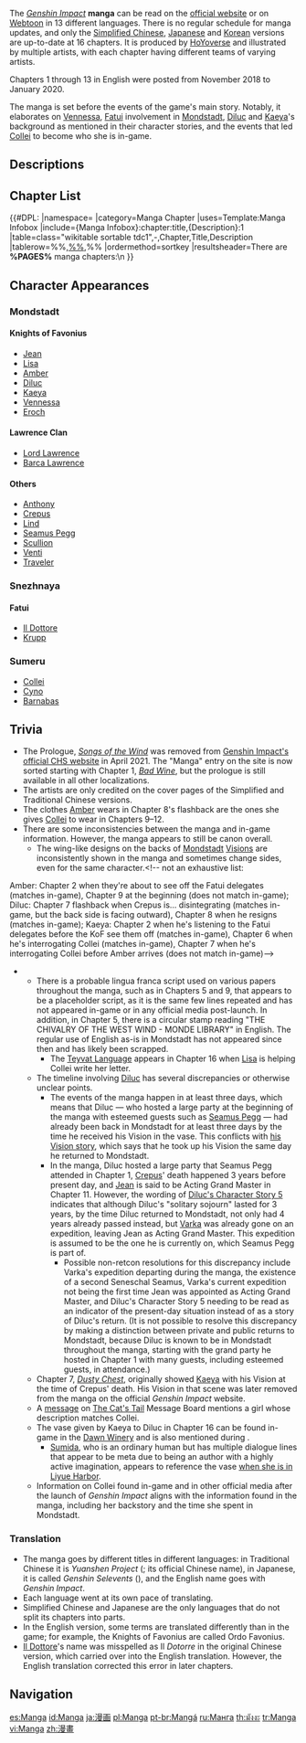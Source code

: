{{Terminology Infobox
|image        = Manga Webtoon Thumb.jpg
|type         = Genshin Impact
|type2        = Lore
}}
The ''[[Genshin Impact]]'' '''manga''' can be read on the [https://genshin.hoyoverse.com/en/manga official website] or on [https://www.webtoons.com/en/challenge/genshin-impact/list?title_no=242646 Webtoon] in 13 different languages. There is no regular schedule for manga updates, and only the [https://ys.mihoyo.com/main/manga Simplified Chinese], [https://genshin.mihoyo.com/ja/manga Japanese] and [https://genshin.mihoyo.com/ko/manga Korean] versions are up-to-date at 16 chapters. It is produced by [[HoYoverse]] and illustrated by multiple artists, with each chapter having different teams of varying artists.

Chapters 1 through 13 in English were posted from November 2018 to January 2020.

The manga is set before the events of the game's main story. Notably, it elaborates on [[Vennessa]], [[Fatui]] involvement in [[Mondstadt]], [[Diluc]] and [[Kaeya]]'s background as mentioned in their character stories, and the events that led [[Collei]] to become who she is in-game.

==Descriptions==
{{Description|[[Teyvat]] is a world blessed by the 7 [[Element]]al [[Archon]]s.<br><br>Though the [[Cataclysm|calamity]] the world suffered has ceased, and the lands have slowly healed, peace has yet to be restored to [[Mondstadt City|Mondstadt]], the city of wind.<br><br>The domineering [[Fatui]] have been oppressing the surrounding city-states, under the guise of protection, while an ancient darkness is seeking a chance for revenge...|Official Website Description}}
{{Description|Aeons ago, the elder elemental [[god]]s granted civilization to the human race, but the world soon splintered as corruption and greed grew without check. Can the forces holding this world together be balanced against human desires, or is everything ultimately doomed to end in destruction?|Webtoon Description}}

==Chapter List==
{{#DPL:
|namespace=
|category=Manga Chapter
|uses=Template:Manga Infobox
|include={Manga Infobox}:chapter:title,{Description}:1
|table=class="wikitable sortable tdc1",-,Chapter,Title,Description
|tablerow=%%,[[%PAGE%|%%]],%%
|ordermethod=sortkey
|resultsheader=There are '''%PAGES%''' manga chapters:\n
}}

==Character Appearances==
===Mondstadt===
====Knights of Favonius====
* [[Jean]]
* [[Lisa]]
* [[Amber]]
* [[Diluc]]
* [[Kaeya]]
* [[Vennessa]]
* [[Eroch]]

====Lawrence Clan====
* [[Lord Lawrence]]
* [[Barca Lawrence]]

====Others====
* [[Anthony (Manga)|Anthony]]
* [[Crepus]]
* [[Lind]]
* [[Seamus Pegg]]
* [[Scullion]]
* [[Venti]]
* [[Traveler]]

===Snezhnaya===
====Fatui====
* [[Il Dottore]]
* [[Krupp]]

===Sumeru===
* [[Collei]]
* [[Cyno]]
* [[Barnabas]]

==Trivia==
*  The Prologue, ''[[Songs of the Wind]]'' was removed from [https://ys.mihoyo.com/main/manga Genshin Impact's official CHS website] in April 2021. The "Manga" entry on the site is now sorted starting with Chapter 1, ''[[Bad Wine]]'', but the prologue is still available in all other localizations.
* The artists are only credited on the cover pages of the Simplified and Traditional Chinese versions.
* The clothes [[Amber]] wears in Chapter 8's flashback are the ones she gives [[Collei]] to wear in Chapters 9–12.
* There are some inconsistencies between the manga and in-game information. However, the manga appears to still be canon overall.
** The wing-like designs on the backs of [[Mondstadt]] [[Vision]]s are inconsistently shown in the manga and sometimes change sides, even for the same character.<!-- not an exhaustive list:
Amber: Chapter 2 when they're about to see off the Fatui delegates (matches in-game), Chapter 9 at the beginning (does not match in-game);
Diluc: Chapter 7 flashback when Crepus is... disintegrating (matches in-game, but the back side is facing outward), Chapter 8 when he resigns (matches in-game);
Kaeya: Chapter 2 when he's listening to the Fatui delegates before the KoF see them off (matches in-game), Chapter 6 when he's interrogating Collei (matches in-game), Chapter 7 when he's interrogating Collei before Amber arrives (does not match in-game)-->
** There is a probable lingua franca script used on various papers throughout the manga, such as in Chapters 5 and 9, that appears to be a placeholder script, as it is the same few lines repeated and has not appeared in-game or in any official media post-launch. In addition, in Chapter 5, there is a circular stamp reading "THE CHIVALRY OF THE WEST WIND - MONDE LIBRARY" in English. The regular use of English as-is in Mondstadt has not appeared since then and has likely been scrapped.
***  The [[Teyvat Language]] appears in Chapter 16 when [[Lisa]] is helping Collei write her letter.
** The timeline involving [[Diluc]] has several discrepancies or otherwise unclear points.
*** The events of the manga happen in at least three days, which means that Diluc &mdash; who hosted a large party at the beginning of the manga with esteemed guests such as [[Seamus Pegg]] &mdash; had already been back in Mondstadt for at least three days by the time he received his Vision in the vase. This conflicts with [[Diluc/Lore#Vision|his Vision story]], which says that he took up his Vision the same day he returned to Mondstadt.
*** In the manga, Diluc hosted a large party that Seamus Pegg attended in Chapter 1, [[Crepus]]' death happened 3 years before present day, and [[Jean]] is said to be Acting Grand Master in Chapter 11. However, the wording of [[Diluc/Lore#Character Story 5|Diluc's Character Story 5]] indicates that although Diluc's "solitary sojourn" lasted for 3 years, by the time Diluc returned to Mondstadt, not only had 4 years already passed instead, but [[Varka]] was already gone on an expedition, leaving Jean as Acting Grand Master. This expedition is assumed to be the one he is currently on, which Seamus Pegg is part of.
**** Possible non-retcon resolutions for this discrepancy include Varka's expedition departing during the manga, the existence of a second Seneschal Seamus, Varka's current expedition not being the first time Jean was appointed as Acting Grand Master, and Diluc's Character Story 5 needing to be read as an indicator of the present-day situation instead of as a story of Diluc's return. (It is not possible to resolve this discrepancy by making a distinction between private and public returns to Mondstadt, because Diluc is known to be in Mondstadt throughout the manga, starting with the grand party he hosted in Chapter 1 with many guests, including esteemed guests, in attendance.)
** Chapter 7, ''[[Dusty Chest]]'', originally showed [[Kaeya]] with his Vision at the time of Crepus' death. His Vision in that scene was later removed from the manga on the official ''Genshin Impact'' website.
** A [[Cat's Tail Message Board#About Collei...|message]] on [[The Cat's Tail]] Message Board mentions a girl whose description matches Collei.
** The vase given by Kaeya to Diluc in Chapter 16 can be found in-game in the [[Dawn Winery]] and is also mentioned during {{Quest|A Child's Secret}}.
*** [[Sumida]], who is an ordinary human but has multiple dialogue lines that appear to be meta due to being an author with a highly active imagination, appears to reference the vase [[Sumida#Liyue Harbor|when she is in Liyue Harbor]].
** Information on Collei found in-game and in other official media after the launch of ''Genshin Impact'' aligns with the information found in the manga, including her backstory and the time she spent in Mondstadt.

===Translation=== 
* The manga goes by different titles in different languages: in Traditional Chinese it is ''Yuanshen Project'' ({{zh|原神PROJECT}}; its official Chinese name), in Japanese, it is called ''Genshin Selevents'' ({{ja|原神セレベンツ}}), and the English name goes with ''Genshin Impact''.
* Each language went at its own pace of translating.
* Simplified Chinese and Japanese are the only languages that do not split its chapters into parts.
* In the English version, some terms are translated differently than in the game; for example, the Knights of Favonius are called Ordo Favonius.
* [[Il Dottore]]'s name was misspelled as Il ''Dotorre'' in the original Chinese version, which carried over into the English translation. However, the English translation corrected this error in later chapters.

==Navigation==
{{Lore Navbox|Media}}
{{Manga Navbox|state=collapsed}}
{{Genshin Navbox}}

[[Category:Manga Chapters| ]]

[[es:Manga]]
[[id:Manga]]
[[ja:漫画]]
[[pl:Manga]]
[[pt-br:Mangá]]
[[ru:Манга]]
[[th:มังงะ]]
[[tr:Manga]]
[[vi:Manga]]
[[zh:漫畫]]